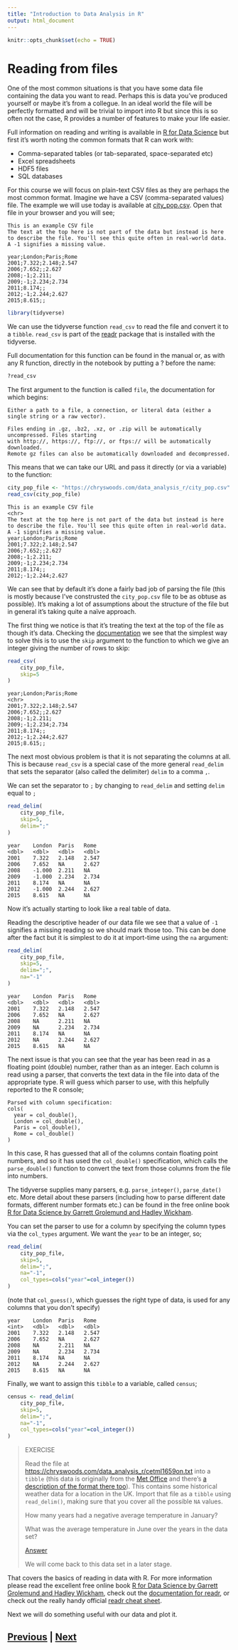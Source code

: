 ```yaml
---
title: "Introduction to Data Analysis in R"
output: html_document
---
```


```r
knitr::opts_chunk$set(echo = TRUE)
```

# Reading from files

One of the most common situations is that you have some data file containing 
the data you want to read. Perhaps this is data you've produced yourself or 
maybe it's from a collegue. In an ideal world the file will be perfectly 
formatted and will be trivial to import into R but since this is so often 
not the case, R provides a number of features to make your life easier.

Full information on reading and writing is available in
[R for Data Science](https://r4ds.had.co.nz/data-import.html)
but first it's worth noting the common formats that R can work with:

* Comma-separated tables (or tab-separated, space-separated etc)
* Excel spreadsheets
* HDF5 files
* SQL databases

For this course we will focus on plain-text CSV files as they are 
perhaps the most common format. Imagine we have a CSV (comma-separated 
values) file. The example we will use today is available at
[city_pop.csv](city_pop.csv). Open that file in your browser and
you will see;

```
This is an example CSV file
The text at the top here is not part of the data but instead is here
to describe the file. You'll see this quite often in real-world data.
A -1 signifies a missing value.

year;London;Paris;Rome
2001;7.322;2.148;2.547
2006;7.652;;2.627
2008;-1;2.211;
2009;-1;2.234;2.734
2011;8.174;;
2012;-1;2.244;2.627
2015;8.615;;
```

```R
library(tidyverse)
```

We can use the tidyverse function `read_csv` to read the file and convert it to a `tibble`. 
`read_csv` is part of the [readr](https://readr.tidyverse.org) package that is installed
with the tidyverse.

Full documentation for this function can be found in the manual or, as with any 
R function, directly in the notebook by putting a ? before the name:

```R
?read_csv
```

The first argument to the function is called `file`, the documentation for which begins:

```
Either a path to a file, a connection, or literal data (either a single string or a raw vector).

Files ending in .gz, .bz2, .xz, or .zip will be automatically uncompressed. Files starting 
with http://, https://, ftp://, or ftps:// will be automatically downloaded. 
Remote gz files can also be automatically downloaded and decompressed.
```

This means that we can take our URL and pass it directly (or via a variable) to the function:

```R
city_pop_file <- "https://chryswoods.com/data_analysis_r/city_pop.csv"
read_csv(city_pop_file)
```

```
This is an example CSV file
<chr>
The text at the top here is not part of the data but instead is here	
to describe the file. You'll see this quite often in real-world data.	
A -1 signifies a missing value.	
year;London;Paris;Rome	
2001;7.322;2.148;2.547	
2006;7.652;;2.627	
2008;-1;2.211;	
2009;-1;2.234;2.734	
2011;8.174;;	
2012;-1;2.244;2.627
```

We can see that by default it's done a fairly bad job of parsing the file 
(this is mostly because I've construsted the `city_pop.csv` file to be as 
obtuse as possible). It's making a lot of assumptions about the structure 
of the file but in general it's taking quite a naïve approach.

The first thing we notice is that it's treating the text at the top of the 
file as though it's data. Checking the 
[documentation](https://readr.tidyverse.org/reference/read_delim.html)
we see that the simplest way to solve this is to use the `skip` argument 
to the function to which we give an integer giving the number of rows to skip:

```R
read_csv(
    city_pop_file,
    skip=5
)
```

```
year;London;Paris;Rome
<chr>
2001;7.322;2.148;2.547				
2006;7.652;;2.627				
2008;-1;2.211;				
2009;-1;2.234;2.734				
2011;8.174;;				
2012;-1;2.244;2.627				
2015;8.615;;
```

The next most obvious problem is that it is not separating the columns at all. 
This is because `read_csv` is a special case of the more general `read_delim`
that sets the separator (also called the delimiter) `delim` to a comma `,`.

We can set the separator to `;` by changing to `read_delim` and setting 
`delim` equal to `;`

```R
read_delim(
    city_pop_file,
    skip=5,
    delim=";"
)
```

```
year    London  Paris   Rome
<dbl>   <dbl>   <dbl>   <dbl>
2001    7.322   2.148   2.547	
2006    7.652   NA      2.627	
2008    -1.000  2.211   NA	
2009    -1.000  2.234   2.734	
2011    8.174   NA      NA	
2012    -1.000  2.244   2.627	
2015    8.615   NA      NA	
```

Now it's actually starting to look like a real table of data.

Reading the descriptive header of our data file we see that a value of `-1` 
signifies a missing reading so we should mark those too. This can be done 
after the fact but it is simplest to do it at import-time using the `na` argument:

```R
read_delim(    
    city_pop_file,
    skip=5,
    delim=";",
    na="-1"
)
```

```
year    London  Paris   Rome    
<dbl>   <dbl>   <dbl>   <dbl>
2001    7.322   2.148   2.547	
2006    7.652   NA      2.627	
2008    NA      2.211   NA	
2009    NA      2.234   2.734	
2011    8.174   NA      NA	
2012    NA      2.244   2.627	
2015    8.615   NA      NA	
```

The next issue is that you can see that the year has been read in as a
floating point (double) number, rather than as an integer. Each column
is read using a parser, that converts the text data in the file into
data of the appropriate type. R will guess which parser to use, with
this helpfully reported to the R console;

```
Parsed with column specification:
cols(
  year = col_double(),
  London = col_double(),
  Paris = col_double(),
  Rome = col_double()
)
```

In this case, R has guessed that all of the columns contain floating point
numbers, and so it has used the `col_double()` specification, which calls the `parse_double()` 
function to convert the text from those columns from the file into numbers.

The tidyverse supplies many parsers, e.g. `parse_integer()`, `parse_date()`
etc. More detail about these parsers (including how to parse different date
formats, different number formats etc.) can be found in the free online
book [R for Data Science by Garrett Grolemund and Hadley Wickham](https://r4ds.had.co.nz/data-import.html).

You can set the parser to use for a column by specifying the column 
types via the `col_types` argument. We want the `year` to be an integer,
so;

```R
read_delim(    
    city_pop_file,
    skip=5,
    delim=";",
    na="-1",
    col_types=cols("year"=col_integer())
)
```

(note that `col_guess()`, which guesses the right type of data, is used
for any columns that you don't specify)

```
year    London  Paris   Rome
<int>   <dbl>   <dbl>   <dbl>
2001    7.322   2.148   2.547
2006    7.652   NA      2.627
2008    NA      2.211   NA
2009    NA      2.234   2.734
2011    8.174   NA      NA
2012    NA      2.244   2.627
2015    8.615   NA      NA
```

Finally, we want to assign this `tibble` to a variable, called `census`;

```R
census <- read_delim(
    city_pop_file,
    skip=5,
    delim=";",
    na="-1",
    col_types=cols("year"=col_integer())
)
```

> EXERCISE
>
> Read the file at [https://chryswoods.com/data_analysis_r/cetml1659on.txt](https://chryswoods.com/data_analysis_r/cetml1659on.txt) 
> into a `tibble` (this data is originally from the
> [Met Office](https://www.metoffice.gov.uk/hadobs/hadcet/data/download.html) 
> and there's [a description of the format there too](https://www.metoffice.gov.uk/hadobs/hadcet/data/monthly_format.html)). 
> This contains some historical weather data for a location in the UK. 
> Import that file as a `tibble` using `read_delim()`, making sure that you cover 
> all the possible `NA` values.
>
> How many years had a negative average temperature in January?
>
> What was the average temperature in June over the years in the data set? 
>
> [Answer](files_answer01.html)
>
> We will come back to this data set in a later stage.

That covers the basics of reading in data with R. For more information 
please read the excellent free online book
[R for Data Science by Garrett Grolemund and Hadley Wickham](https://r4ds.had.co.nz),
check out the [documentation for readr](https://readr.tidyverse.org),
or check out the really handy official [readr cheat sheet](https://github.com/rstudio/cheatsheets/blob/master/data-import.pdf).

Next we will do something useful with our data and plot it.

## [Previous](tibbles.html) | [Next](tidyverse.html)

